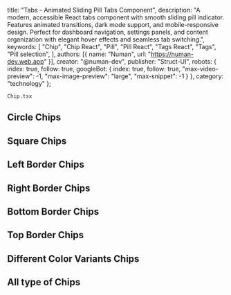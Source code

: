   title: "Tabs - Animated Sliding Pill Tabs Component",
  description: "A modern, accessible React tabs component with smooth sliding pill indicator. Features animated transitions, dark mode support, and mobile-responsive design. Perfect for dashboard navigation, settings panels, and content organization with elegant hover effects and seamless tab switching.",
  keywords: [
    "Chip",
    "Chip React",
    "Pill",
    "Pill React",
    "Tags React",
    "Tags",
    "Pill selection",
  ],
  authors: [{ name: "Numan", url: "https://numan-dev.web.app" }],
  creator: "@numan-dev",
  publisher: "Struct-UI",
  robots: {
    index: true,
    follow: true,
    googleBot: {
      index: true,
      follow: true,
      "max-video-preview": -1,
      "max-image-preview": "large",
      "max-snippet": -1
    }
  },
  category: "technology"
};

```Chip.tsx```
<ComponentCodePreview name='chip' hasReTrigger isFitheight isDefaultCodeTab={true} />


## Circle Chips
<ComponentCodePreview name='chips-circle' hasReTrigger isFitheight />

## Square Chips
<ComponentCodePreview name='chips-square' hasReTrigger isFitheight />

## Left Border Chips
<ComponentCodePreview name='chips-left-border' hasReTrigger isFitheight />

## Right Border Chips
<ComponentCodePreview name='chips-right-border' hasReTrigger isFitheight />

## Bottom Border Chips
<ComponentCodePreview name='chips-bottom-border' hasReTrigger isFitheight />

## Top Border Chips
<ComponentCodePreview name='chips-top-border' hasReTrigger isFitheight />

## Different Color Variants Chips
<ComponentCodePreview name='chips-color-border' hasReTrigger isFitheight />

## All type of Chips
<ComponentCodePreview name='chips-all' hasReTrigger isFitheight />
